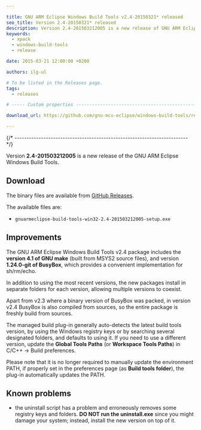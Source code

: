 ```yaml
---

title: GNU ARM Eclipse Windows Build Tools v2.4-20150321* released
seo_title: Version 2.4-20150321* released
description: Version 2.4-201503212005 is a new release of GNU ARM Eclipse Windows Build Tools.
keywords:
  - xpack
  - windows-build-tools
  - release

date: 2015-03-21 12:00:00 +0200

authors: ilg-ul

# To be listed in the Releases page.
tags:
  - releases

# ----- Custom properties -----------------------------------------------------

download_url: https://github.com/gnu-mcu-eclipse/windows-build-tools/releases/tag/v2.4/

---
```



{/* ------------------------------------------------------------------------ */}

Version **2.4-201503212005** is a new release of the GNU ARM Eclipse Windows Build Tools.

<!-- truncate -->

<PageMetadata title={frontMatter.seo_title} />

## Download

The binary files are available from <a href={frontMatter.download_url}>GitHub Releases</a>.

The available files are:

* `gnuarmeclipse-build-tools-win32-2.4-201503212005-setup.exe`

## Improvements

The GNU ARM Eclipse Windows Build Tools v2.4 package includes the **version 4.1 of GNU make** (built from MSYS2 source files), and version **1.24.0-git of BusyBox**, which provides a convenient implementation for sh/rm/echo.

In addition to using the most recent versions, the new packages install in separate folders for each version, allowing multiple versions to coexist.

Apart from v2.3 where a binary version of BusyBox was packed, in version v2.4 BusyBox is also compiled from sources, so the entire package is freshly build from sources.

The managed build plug-in generally auto-detects the latest build tools version, by using the Windows registry keys or by searching several designated folders, and defaults to using it. If you need to use a different version, update the **Global Tools Paths** (or **Workspace Tools Paths**) in C/C++ → Build preferences.

Please note that it is no longer required to manually update the environment PATH, if properly set in the preferences page (as **Build tools folder**), the plug-in automatically updates the PATH.

## Known problems

* the uninstall script has a problem and erroneously removes some registry keys and folders. **DO NOT run the uninstall.exe** since you might damage your system; instead, install the new version on top of it.


